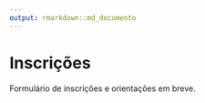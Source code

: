 ```yaml
---
output: rmarkdown::md_documento
---
```


# Inscrições #

Formulário de inscrições e orientações em breve.
